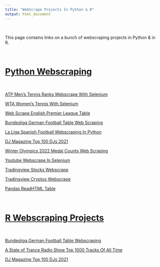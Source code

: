 ```yaml
---
title: "WebScrape Projects In Python & R"
output: html_document
---
```


&nbsp;

This page contains links on a bunch of webscraping projects in Python & in R.

&nbsp;

# <u>Python Webscraping</u>

&nbsp;

[ATP Men's Tennis Ranks Webscrape With Selenium](https://github.com/dk81/web_scrape_python/blob/main/atp_tennis_ranks_webscrape_selenium.ipynb)

[WTA Women's Tennis With Selenium](https://github.com/dk81/web_scrape_python/blob/main/wta_tennis_webscrape_selenium.ipynb)

[Web Scrape English Premier League Table](https://github.com/dk81/web_scrape_python/blob/main/epl_table_webscrape.ipynb)

[Bundesliga German Football Table Web Scraping](https://github.com/dk81/web_scrape_python/blob/main/bundesliga_webscrape.ipynb)

[La Liga Spanish Football Webscraping In Python](https://github.com/dk81/web_scrape_python/blob/main/laliga_spanishsoccer_webscrape.ipynb)

[DJ Magazine Top 100 DJs 2021](https://github.com/dk81/web_scrape_python/blob/main/DJMag_top100_2021.ipynb)

[Winter Olympics 2022 Medal Counts Web Scraping](https://github.com/dk81/web_scrape_python/blob/main/Winter_Olympics2022_MedalCounts_webscrape.ipynb)

[Youtube Webscrape In Selenium](https://github.com/dk81/web_scrape_python/blob/main/youtube_webscrape_selenium.ipynb)

[Tradingview Stocks Webscrape](https://github.com/dk81/web_scrape_python/blob/main/tradingview_stocks_webscrape.ipynb)

[Tradingview Cryptos Webscrape](https://github.com/dk81/web_scrape_python/blob/main/tradingview_cryptos_webscrape.ipynb)

[Pandas ReadHTML Table](https://github.com/dk81/web_scrape_python/blob/main/soccerTables_pandasReadHTML.ipynb)

&nbsp;


# <u>R Webscraping Projects</u>

&nbsp;

[Bundesliga German Football Table Webscraping](./R_bundesliga_webscrape.html)

[A State of Trance Radio Show Top 1000 Tracks Of All Time](./R_asot_top1000_webscrape.html)

[DJ Magazine Top 100 DJs 2021](./R_DJMag2021_webscrape.html)

&nbsp;



